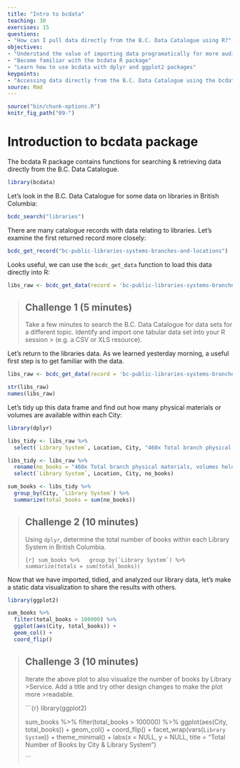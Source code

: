 ```yaml
---
title: "Intro to bcdata"
teaching: 30
exercises: 15
questions:
- "How can I pull data directly from the B.C. Data Catalogue using R?"
objectives:
- "Understand the value of importing data programatically for more auditable and reproducible work flows"
- "Become familiar with the bcdata R package"
- "Learn how to use bcdata with dplyr and ggplot2 packages"
keypoints:
- "Accessing data directly from the B.C. Data Catalogue using the bcdata R package." 
source: Rmd
---
```


```r
source("bin/chunk-options.R")
knitr_fig_path("09-")
```


# Introduction to bcdata package

The bcdata R package contains functions for searching & retrieving data directly from the B.C. Data Catalogue.

```r
library(bcdata)
```

Let's look in the B.C. Data Catalogue for some data on libraries in British Columbia:

```r
bcdc_search("libraries")
```

There are many catalogue records with data relating to libraries. Let's examine the first returned record more closely:


```r
bcdc_get_record("bc-public-libraries-systems-branches-and-locations")
```

Looks useful, we can use the `bcdc_get_data` function to load this data directly into R:

```r
libs_raw <- bcdc_get_data(record = 'bc-public-libraries-systems-branches-and-locations', resource = 'ed17f111-fb39-46b3-89aa-5375592fbb01')
```


> ## Challenge 1 (5 minutes)
>
> Take a few minutes to search the B.C. Data Catalogue for data sets for a different topic. Identify and import one tabular data set into your R session > (e.g. a CSV or XLS resource).
>


Let's return to the libraries data. As we learned yesterday morning, a useful first step is to get familiar with the data.

```r
libs_raw <- bcdc_get_data(record = 'bc-public-libraries-systems-branches-and-locations', resource = 'ed17f111-fb39-46b3-89aa-5375592fbb01')

str(libs_raw)
names(libs_raw)
```

Let's tidy up this data frame and find out how many physical materials or volumes are available within each City:

```r
library(dplyr)

libs_tidy <- libs_raw %>%
  select(`Library System`, Location, City, "460x Total branch physical materials, volumes held")

libs_tidy <- libs_raw %>%
  rename(no_books = "460x Total branch physical materials, volumes held") %>%
  select(`Library System`, Location, City, no_books)

sum_books <- libs_tidy %>% 
  group_by(City, `Library System`) %>% 
  summarize(total_books = sum(no_books))
```

> ## Challenge 2 (10 minutes)
>
> Using `dplyr`, determine the total number of books within each Library System in British Columbia.
>
>
>```{r}
> sum_books %>% 
>  group_by(`Library System`) %>% 
>  summarize(totals = sum(total_books))
>```


Now that we have imported, tidied, and analyzed our library data, let's make a static data visualization to share the results with others.

```r
library(ggplot2)

sum_books %>% 
  filter(total_books > 100000) %>% 
  ggplot(aes(City, total_books)) +
  geom_col() +
  coord_flip()
```

> ## Challenge 3 (10 minutes)
>
> Iterate the above plot to also visualize the number of books by Library >Service. Add a title and try other design changes to make the plot more >readable.
>
>
>
>```{r}
>library(ggplot2)
>
>sum_books %>% 
>  filter(total_books > 100000) %>% 
>  ggplot(aes(City, total_books)) +
>  geom_col() +
>  coord_flip() +
>  facet_wrap(vars(`Library System`)) +
>  theme_minimal() +
>  labs(x = NULL,
>       y = NULL,
>       title = "Total Number of Books by City & Library System")
>
>```



